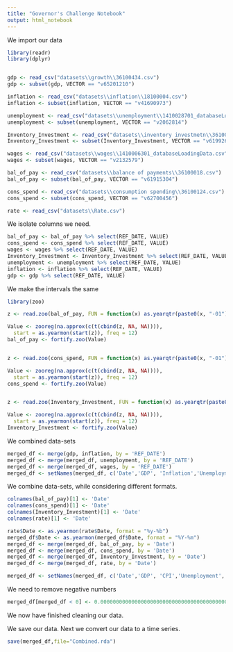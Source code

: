 ---
title: "Governor's Challenge Notebook"
output: html_notebook
---

We import our data

```{r}
library(readr)
library(dplyr)


gdp <- read_csv("datasets\\growth\\36100434.csv")
gdp <- subset(gdp, VECTOR == "v65201210")

inflation <- read_csv("datasets\\inflation\\18100004.csv")
inflation <- subset(inflation, VECTOR == "v41690973")

unemployment <- read_csv("datasets\\unemployment\\1410028701_databaseLoadingData.csv")
unemployment <- subset(unemployment, VECTOR == "v2062814")

Inventory_Investment <- read_csv("datasets\\inventory investmetn\\36100109.csv")
Inventory_Investment <- subset(Inventory_Investment, VECTOR == "v61992666")

wages <- read_csv("datasets\\wages\\1410006301_databaseLoadingData.csv")
wages <- subset(wages, VECTOR == "v2132579")

bal_of_pay <- read_csv("datasets\\balance of payments\\36100018.csv")
bal_of_pay <- subset(bal_of_pay, VECTOR == "v61915304")

cons_spend <- read_csv("datasets\\consumption spending\\36100124.csv")
cons_spend <- subset(cons_spend, VECTOR == "v62700456")

rate <- read_csv("datasets\\Rate.csv")

```
We isolate columns we need. 

```{r}

bal_of_pay <- bal_of_pay %>% select(REF_DATE, VALUE)
cons_spend <- cons_spend %>% select(REF_DATE, VALUE)
wages <- wages %>% select(REF_DATE, VALUE)
Inventory_Investment <- Inventory_Investment %>% select(REF_DATE, VALUE)
unemployment <- unemployment %>% select(REF_DATE, VALUE)
inflation <- inflation %>% select(REF_DATE, VALUE)
gdp <- gdp %>% select(REF_DATE, VALUE)


```

We make the intervals the same
```{r}
library(zoo)

z <- read.zoo(bal_of_pay, FUN = function(x) as.yearqtr(paste0(x, "-01"), "%Y-%m-%d"))

Value <- zooreg(na.approx(c(t(cbind(z, NA, NA)))), 
  start = as.yearmon(start(z)), freq = 12)
bal_of_pay <- fortify.zoo(Value) 


z <- read.zoo(cons_spend, FUN = function(x) as.yearqtr(paste0(x, "-01"), "%Y-%m-%d"))

Value <- zooreg(na.approx(c(t(cbind(z, NA, NA)))), 
  start = as.yearmon(start(z)), freq = 12)
cons_spend <- fortify.zoo(Value) 


z <- read.zoo(Inventory_Investment, FUN = function(x) as.yearqtr(paste0(x, "-01"), "%Y-%m-%d"))

Value <- zooreg(na.approx(c(t(cbind(z, NA, NA)))), 
  start = as.yearmon(start(z)), freq = 12)
Inventory_Investment <- fortify.zoo(Value) 

```

We combined data-sets
```{r}

merged_df <- merge(gdp, inflation, by = 'REF_DATE')
merged_df <- merge(merged_df, unemployment, by = 'REF_DATE')
merged_df <- merge(merged_df, wages, by = 'REF_DATE')
merged_df <- setNames(merged_df, c('Date','GDP', 'Inflation','Unemployment','Wages'))

```
We combine data-sets, while considering different formats. 

```{r}

colnames(bal_of_pay)[1] <- 'Date'
colnames(cons_spend)[1] <- 'Date'
colnames(Inventory_Investment)[1] <- 'Date'
colnames(rate)[1] <- 'Date'

rate$Date <- as.yearmon(rate$Date, format = "%y-%b")
merged_df$Date <- as.yearmon(merged_df$Date, format = "%Y-%m")
merged_df <- merge(merged_df, bal_of_pay, by = 'Date')
merged_df <- merge(merged_df, cons_spend, by = 'Date')
merged_df <- merge(merged_df, Inventory_Investment, by = 'Date')
merged_df <- merge(merged_df, rate, by = 'Date')

merged_df <- setNames(merged_df, c('Date','GDP', 'CPI','Unemployment','Wages','Balance of Payments','Consumption Spending','Inventory Investment','Rate'))
```
We need to remove negative numbers
```{r}
merged_df[merged_df < 0] <- 0.00000000000000000000000000000000000000000000000000000000000000000000000000000000000000000000000000000000000001

```
We now have finished cleaning our data. 


We save our data. Next we convert our data to a time series. 
```{r}
save(merged_df,file="Combined.rda")
```
